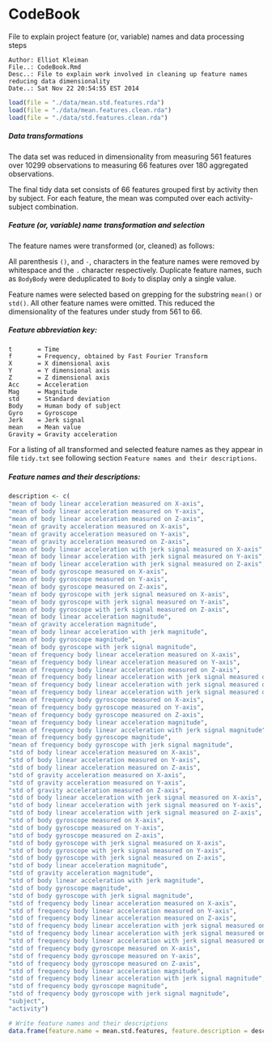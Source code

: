 CodeBook
===========

File to explain project feature (or, variable) names and data processing steps

```Shell
Author: Elliot Kleiman
File..: CodeBook.Rmd
Desc..: File to explain work involved in cleaning up feature names reducing data dimensionality
Date..: Sat Nov 22 20:54:55 EST 2014
```

```r
load(file = "./data/mean.std.features.rda")
load(file = "./data/mean.features.clean.rda")
load(file = "./data/std.features.clean.rda")
```

##### Data transformations

The data set was reduced in dimensionality from
measuring 561 features over 10299 observations to 
measuring 66 features over 180 aggregated observations.

The final tidy data set consists of 66 features grouped 
first by activity then by subject. For each feature, the 
mean was computed over each activity-subject combination.

##### Feature (or, variable) name transformation and selection

The feature names were transformed (or, cleaned) as follows:

All parenthesis `()`, and `-`, characters in the feature names were
removed by whitespace and the `.` character respectively. Duplicate
feature names, such as `BodyBody` were deduplicated to `Body` to display
only a single value.

Feature names were selected based on grepping for the substring `mean()` or `std()`.
All other feature names were omitted. This reduced the dimensionality of the
features under study from 561 to 66.

##### Feature abbreviation key:

```Shell
t       = Time
f       = Frequency, obtained by Fast Fourier Transform
X       = X dimensional axis
Y       = Y dimensional axis
Z       = Z dimensional axis
Acc     = Acceleration
Mag     = Magnitude
std     = Standard deviation
Body    = Human body of subject
Gyro    = Gyroscope
Jerk    = Jerk signal
mean    = Mean value
Gravity = Gravity acceleration
```

For a listing of all transformed and selected feature names as they appear 
in file `tidy.txt` see following section `Feature names and their descriptions`.

##### Feature names and their descriptions:

```r
description <- c(
"mean of body linear acceleration measured on X-axis",
"mean of body linear acceleration measured on Y-axis",
"mean of body linear acceleration measured on Z-axis",
"mean of gravity acceleration measured on X-axis",
"mean of gravity acceleration measured on Y-axis",
"mean of gravity acceleration measured on Z-axis",
"mean of body linear acceleration with jerk signal measured on X-axis",
"mean of body linear acceleration with jerk signal measured on Y-axis",
"mean of body linear acceleration with jerk signal measured on Z-axis",
"mean of body gyroscope measured on X-axis",
"mean of body gyroscope measured on Y-axis",
"mean of body gyroscope measured on Z-axis",
"mean of body gyroscope with jerk signal measured on X-axis",
"mean of body gyroscope with jerk signal measured on Y-axis",
"mean of body gyroscope with jerk signal measured on Z-axis",
"mean of body linear acceleration magnitude",
"mean of gravity acceleration magnitude",
"mean of body linear acceleration with jerk magnitude",
"mean of body gyroscope magnitude",
"mean of body gyroscope with jerk signal magnitude",
"mean of frequency body linear acceleration measured on X-axis",
"mean of frequency body linear acceleration measured on Y-axis",
"mean of frequency body linear acceleration measured on Z-axis",
"mean of frequency body linear acceleration with jerk signal measured on X-axis",
"mean of frequency body linear acceleration with jerk signal measured on Y-axis",
"mean of frequency body linear acceleration with jerk signal measured on Z-axis",
"mean of frequency body gyroscope measured on X-axis",
"mean of frequency body gyroscope measured on Y-axis",
"mean of frequency body gyroscope measured on Z-axis",
"mean of frequency body linear acceleration magnitude",
"mean of frequency body linear acceleration with jerk signal magnitude",
"mean of frequency body gyroscope magnitude",
"mean of frequency body gyroscope with jerk signal magnitude",
"std of body linear acceleration measured on X-axis",
"std of body linear acceleration measured on Y-axis",
"std of body linear acceleration measured on Z-axis",
"std of gravity acceleration measured on X-axis",
"std of gravity acceleration measured on Y-axis",
"std of gravity acceleration measured on Z-axis",
"std of body linear acceleration with jerk signal measured on X-axis",
"std of body linear acceleration with jerk signal measured on Y-axis",
"std of body linear acceleration with jerk signal measured on Z-axis",
"std of body gyroscope measured on X-axis",
"std of body gyroscope measured on Y-axis",
"std of body gyroscope measured on Z-axis",
"std of body gyroscope with jerk signal measured on X-axis",
"std of body gyroscope with jerk signal measured on Y-axis",
"std of body gyroscope with jerk signal measured on Z-axis",
"std of body linear acceleration magnitude",
"std of gravity acceleration magnitude",
"std of body linear acceleration with jerk magnitude",
"std of body gyroscope magnitude",
"std of body gyroscope with jerk signal magnitude",
"std of frequency body linear acceleration measured on X-axis",
"std of frequency body linear acceleration measured on Y-axis",
"std of frequency body linear acceleration measured on Z-axis",
"std of frequency body linear acceleration with jerk signal measured on X-axis",
"std of frequency body linear acceleration with jerk signal measured on Y-axis",
"std of frequency body linear acceleration with jerk signal measured on Z-axis",
"std of frequency body gyroscope measured on X-axis",
"std of frequency body gyroscope measured on Y-axis",
"std of frequency body gyroscope measured on Z-axis",
"std of frequency body linear acceleration magnitude",
"std of frequency body linear acceleration with jerk signal magnitude",
"std of frequency body gyroscope magnitude",
"std of frequency body gyroscope with jerk signal magnitude",
"subject",
"activity")

# Write feature names and their descriptions
data.frame(feature.name = mean.std.features, feature.description = description)
```